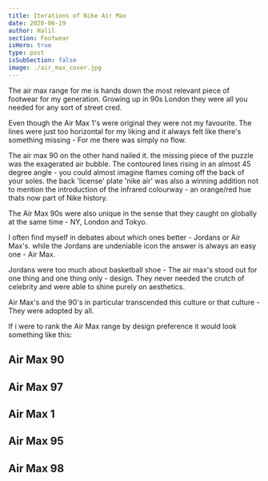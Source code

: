 ```yaml
---
title: Iterations of Nike Air Max
date: 2020-06-19
author: Halil
section: Footwear
isHero: true
type: post
isSubSection: false
image: ./air_max_cover.jpg
---
```



The air max range for me is hands down the most relevant piece of footwear for my generation.
Growing up in 90s London they were all you needed for any sort of street cred.

Even though the Air Max 1's were original they were not my favourite. The lines were just too horizontal for my liking 
and it always felt like there's something missing - For me there was simply no flow.

The air max 90 on the other hand nailed it.
the missing piece of the puzzle was the exagerated air bubble.
The contoured lines rising in an almost 45 degree angle - you could almost imagine flames coming off the back of your soles.
the back 'license' plate 'nike air' was also a winning addition not to mention the introduction of the infrared colourway -
an orange/red hue thats now part of Nike history.

The Air Max 90s were also unique in the sense that they caught on globally at the same time - NY, London and Tokyo.

I often find myself in debates about which ones better - Jordans or Air Max's. 
while the Jordans are undeniable icon the answer is always an easy one - Air Max.

Jordans were too much about basketball shoe - The air max's stood out for one thing and one thing only - design. 
They never needed the crutch of celebrity and were able to shine purely on aesthetics. 

Air Max's and the 90's in particular transcended this culture or that culture - They were adopted by all.

If i were to rank the Air Max range by design preference it would look something like this: 

## Air Max 90

<SliderAirMax90 />
<ShopBtn text={`Shop`} url={`http://tidd.ly/b82c9b65`} />

## Air Max 97

<SliderAirMax97 />
<ShopBtn text={`Shop`} url={`http://tidd.ly/405beaa1`} />

## Air Max 1

<SliderAirMax1 />
<Airmax1 text={`Shop`} url={`http://tidd.ly/3c04952b`} />

## Air Max 95
<SliderAirMax95 />
<ShopBtn text={`Shop`} url={`http://tidd.ly/b9cf54c7`} />

## Air Max 98
<SliderAirMax98 />
<ShopBtn text={`Shop`} url={`http://tidd.ly/12ce6540`} />
